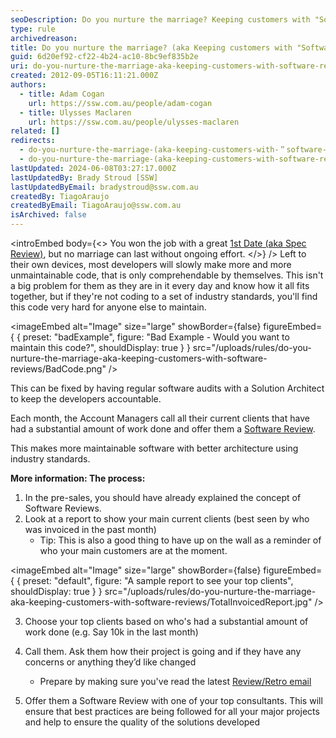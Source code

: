 ```yaml
---
seoDescription: Do you nurture the marriage? Keeping customers with "Software Reviews" ensures maintainable software and better architecture using industry standards.
type: rule
archivedreason:
title: Do you nurture the marriage? (aka Keeping customers with "Software Reviews")
guid: 6d20ef92-cf22-4b24-ac10-8bc9ef835b2e
uri: do-you-nurture-the-marriage-aka-keeping-customers-with-software-reviews
created: 2012-09-05T16:11:21.000Z
authors:
  - title: Adam Cogan
    url: https://ssw.com.au/people/adam-cogan
  - title: Ulysses Maclaren
    url: https://ssw.com.au/people/ulysses-maclaren
related: []
redirects:
  - do-you-nurture-the-marriage-(aka-keeping-customers-with-＂software-reviews＂)
  - do-you-nurture-the-marriage-(aka-keeping-customers-with-software-reviews)
lastUpdated: 2024-06-08T03:27:17.000Z
lastUpdatedBy: Brady Stroud [SSW]
lastUpdatedByEmail: bradystroud@ssw.com.au
createdBy: TiagoAraujo
createdByEmail: TiagoAraujo@ssw.com.au
isArchived: false
---
```


<introEmbed
  body={<>
You won the job with a great [1st Date (aka Spec Review)](/do-you-ensure-an-excellent-1st-date-aka-winning-customers-via-a-smaller-specification-review), but no marriage can last without ongoing effort.
  </>}
/>
Left to their own devices, most developers will slowly make more and more unmaintainable code, that is only comprehendable by themselves. This isn't a big problem for them as they are in it every day and know how it all fits together, but if they're not coding to a set of industry standards, you'll find this code very hard for anyone else to maintain.

<imageEmbed
  alt="Image"
  size="large"
  showBorder={false}
  figureEmbed={ {
    preset: "badExample",
    figure: "Bad Example - Would you want to maintain this code?",
    shouldDisplay: true
  } }
  src="/uploads/rules/do-you-nurture-the-marriage-aka-keeping-customers-with-software-reviews/BadCode.png"
/>

This can be fixed by having regular software audits with a Solution Architect to keep the developers accountable.

Each month, the Account Managers call all their current clients that have had a substantial amount of work done and offer them a [Software Review](/do-you-conduct-an-architecture-review-after-every-sprint).

This makes more maintainable software with better architecture using industry standards.

**More information: The process:**

1. In the pre-sales, you should have already explained the concept of Software Reviews.
2. Look at a report to show your main current clients (best seen by who was invoiced in the past month)
   - Tip: This is also a good thing to have up on the wall as a reminder of who your main customers are at the moment.


<imageEmbed
  alt="Image"
  size="large"
  showBorder={false}
  figureEmbed={ {
    preset: "default",
    figure: "A sample report to see your top clients",
    shouldDisplay: true
  } }
  src="/uploads/rules/do-you-nurture-the-marriage-aka-keeping-customers-with-software-reviews/TotalInvoicedReport.jpg"
/>

3. Choose your top clients based on who's had a substantial amount of work done (e.g. Say 10k in the last month)

4. Call them. Ask them how their project is going and if they have any concerns or anything they’d like changed
   - Prepare by making sure you've read the latest [Review/Retro email](/sprint-review-retro-email)
5. Offer them a Software Review with one of your top consultants.
   This will ensure that best practices are being followed for all your major projects and help to ensure the quality of
   the solutions developed
